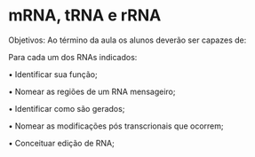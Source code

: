 # mRNA, tRNA e rRNA {#aula1}

Objetivos: Ao término da aula os alunos deverão ser capazes de:

Para cada um dos RNAs indicados:

• Identificar sua função;

• Nomear as regiões de um RNA mensageiro;

• Identificar como são gerados;

• Nomear as modificações pós transcrionais que ocorrem;

• Conceituar edição de RNA;